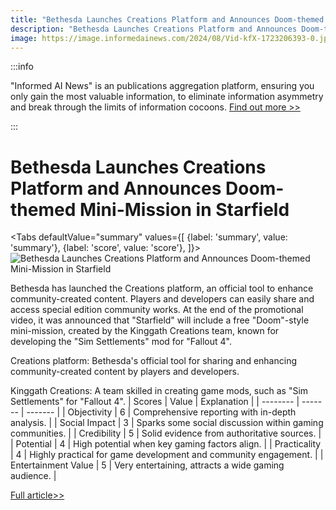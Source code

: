 ```yaml
---
title: "Bethesda Launches Creations Platform and Announces Doom-themed Mini-Mission in Starfield"
description: "Bethesda Launches Creations Platform and Announces Doom-themed Mini-Mission in Starfield"
image: https://image.informedainews.com/2024/08/Vid-kfX-1723206393-0.jpg
---
```



:::info

"Informed AI News" is an publications aggregation platform, ensuring you only gain the most valuable information, to eliminate information asymmetry and break through the limits of information cocoons.  [Find out more >>](/)

:::

# Bethesda Launches Creations Platform and Announces Doom-themed Mini-Mission in Starfield


<Tabs
	defaultValue="summary"
	values={[
	{label: 'summary', value: 'summary'},
	{label: 'score', value: 'score'},
]}>
<TabItem value="summary">
<img
  src="https://image.informedainews.com/2024/08/Vid-kfX-1723206393-0.jpg"
  alt="Bethesda Launches Creations Platform and Announces Doom-themed Mini-Mission in Starfield"
/>



Bethesda has launched the Creations platform, an official tool to enhance community-created content. Players and developers can easily share and access special edition community works. At the end of the promotional video, it was announced that "Starfield" will include a free "Doom"-style mini-mission, created by the Kinggath Creations team, known for developing the "Sim Settlements" mod for "Fallout 4".

Creations platform: Bethesda's official tool for sharing and enhancing community-created content by players and developers.

Kinggath Creations: A team skilled in creating game mods, such as "Sim Settlements" for "Fallout 4".
</TabItem>
<TabItem value="score">
	| Scores     | Value   | Explanation |
	| -------- | ------- | ------- |
	| Objectivity  | 6    | Comprehensive reporting with in-depth analysis.    |
	| Social Impact | 3     | Sparks some social discussion within gaming communities.    |
	| Credibility    | 5    | Solid evidence from authoritative sources.    |
	| Potential    | 4    | High potential when key gaming factors align.    |
	| Practicality    | 4    | Highly practical for game development and community engagement.    |
	| Entertainment Value    | 5    | Very entertaining, attracts a wide gaming audience.    |
</TabItem>
</Tabs>

[Full article>>](https://www.gcores.com/articles/186402)
